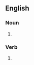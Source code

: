 ==English==

===Noun===
{{head|en|noun plural form}}

# {{plural of|shuttle|lang=en}}

===Verb===
{{head|en|verb form}}

# {{en-third-person singular of|shuttle}}